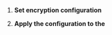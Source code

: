 
1.  **Set encryption configuration**

    <EncryptionConfig/>

1.  **Apply the configuration to the <Vg k="MESS_ENGINE" />**

    <ApplyConfig/>
